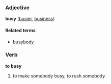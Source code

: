 ===Adjective===
'''busy''' ([[busier]], [[business]])

====Related terms====
*[[busybody]]

===Verb===
'''to busy'''

# to make somebody busy, to rush somebody.